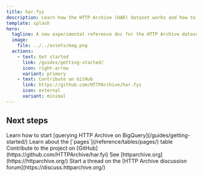 ```yaml
---
title: har.fyi
description: Learn how the HTTP Archive (HAR) dataset works and how to use it to explore the state of the web.
template: splash
hero:
  tagline: A new experimental reference doc for the HTTP Archive dataset
  image:
    file: ../../assets/mag.png
  actions:
    - text: Get started
      link: /guides/getting-started/
      icon: right-arrow
      variant: primary
    - text: Contribute on GitHub
      link: https://github.com/HTTPArchive/har.fyi
      icon: external
      variant: minimal
---
```



## Next steps

<CardGrid stagger>
  <Card title="Start querying" icon="magnifier">
    Learn how to start [querying HTTP Archive on BigQuery](/guides/getting-started/)
  </Card>
  <Card title="Explore table schemas" icon="document">
    Learn about the [`pages`](/reference/tables/pages/) table
  </Card>
  <Card title="Contribute to har.fyi" icon="pencil">
    Contribute to the project on [GitHub](https://github.com/HTTPArchive/har.fyi)
  </Card>
  <Card title="Learn more about HTTP Archive" icon="information">
    See [httparchive.org](https://httparchive.org/)
  </Card>
  <Card title="Ask us anything" icon="star">
    Start a thread on the [HTTP Archive discussion forum](https://discuss.httparchive.org/)
  </Card>
</CardGrid>
